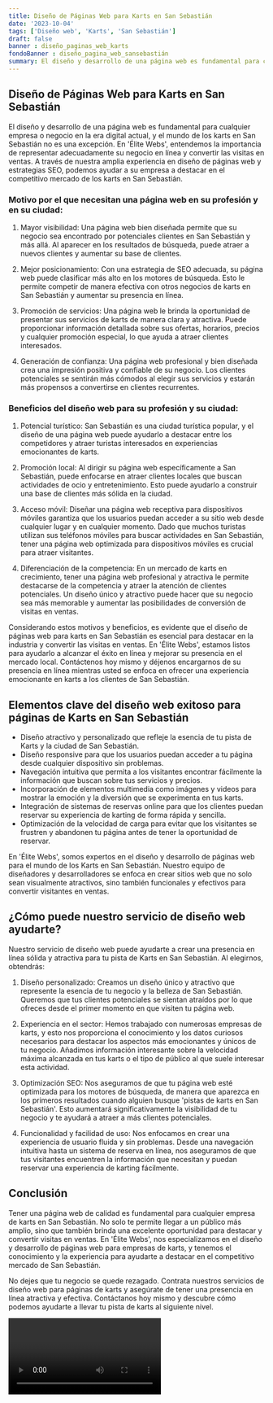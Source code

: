 ```yaml
---
title: Diseño de Páginas Web para Karts en San Sebastián
date: '2023-10-04'
tags: ['Diseño web', 'Karts', 'San Sebastián']
draft: false
banner : diseño_paginas_web_karts
fondoBanner : diseño_pagina_web_sansebastián
summary: El diseño y desarrollo de una página web es fundamental para cualquier empresa o negocio en la era digital actual, y el mundo de los karts en San Sebastián no es una excepción. En 'Élite Webs', entendemos la importancia de representar adecuadamente su negocio en línea y convertir las visitas en ventas. A través de nuestra amplia experiencia en diseño de páginas web y estrategias SEO, podemos ayudar a su empresa a destacar en el competitivo mercado de los karts en San Sebastián.
---
```


## Diseño de Páginas Web para Karts en San Sebastián

El diseño y desarrollo de una página web es fundamental para cualquier empresa o negocio en la era digital actual, y el mundo de los karts en San Sebastián no es una excepción. En 'Élite Webs', entendemos la importancia de representar adecuadamente su negocio en línea y convertir las visitas en ventas. A través de nuestra amplia experiencia en diseño de páginas web y estrategias SEO, podemos ayudar a su empresa a destacar en el competitivo mercado de los karts en San Sebastián.

### Motivo por el que necesitan una página web en su profesión y en su ciudad:

1. Mayor visibilidad: Una página web bien diseñada permite que su negocio sea encontrado por potenciales clientes en San Sebastián y más allá. Al aparecer en los resultados de búsqueda, puede atraer a nuevos clientes y aumentar su base de clientes.

2. Mejor posicionamiento: Con una estrategia de SEO adecuada, su página web puede clasificar más alto en los motores de búsqueda. Esto le permite competir de manera efectiva con otros negocios de karts en San Sebastián y aumentar su presencia en línea.

3. Promoción de servicios: Una página web le brinda la oportunidad de presentar sus servicios de karts de manera clara y atractiva. Puede proporcionar información detallada sobre sus ofertas, horarios, precios y cualquier promoción especial, lo que ayuda a atraer clientes interesados.

4. Generación de confianza: Una página web profesional y bien diseñada crea una impresión positiva y confiable de su negocio. Los clientes potenciales se sentirán más cómodos al elegir sus servicios y estarán más propensos a convertirse en clientes recurrentes.

### Beneficios del diseño web para su profesión y su ciudad:

1. Potencial turístico: San Sebastián es una ciudad turística popular, y el diseño de una página web puede ayudarlo a destacar entre los competidores y atraer turistas interesados en experiencias emocionantes de karts.

2. Promoción local: Al dirigir su página web específicamente a San Sebastián, puede enfocarse en atraer clientes locales que buscan actividades de ocio y entretenimiento. Esto puede ayudarlo a construir una base de clientes más sólida en la ciudad.

3. Acceso móvil: Diseñar una página web receptiva para dispositivos móviles garantiza que los usuarios puedan acceder a su sitio web desde cualquier lugar y en cualquier momento. Dado que muchos turistas utilizan sus teléfonos móviles para buscar actividades en San Sebastián, tener una página web optimizada para dispositivos móviles es crucial para atraer visitantes.

4. Diferenciación de la competencia: En un mercado de karts en crecimiento, tener una página web profesional y atractiva le permite destacarse de la competencia y atraer la atención de clientes potenciales. Un diseño único y atractivo puede hacer que su negocio sea más memorable y aumentar las posibilidades de conversión de visitas en ventas.

Considerando estos motivos y beneficios, es evidente que el diseño de páginas web para karts en San Sebastián es esencial para destacar en la industria y convertir las visitas en ventas. En 'Élite Webs', estamos listos para ayudarlo a alcanzar el éxito en línea y mejorar su presencia en el mercado local. Contáctenos hoy mismo y déjenos encargarnos de su presencia en línea mientras usted se enfoca en ofrecer una experiencia emocionante en karts a los clientes de San Sebastián.

<GifSeo />

<Cta />

## Elementos clave del diseño web exitoso para páginas de Karts en San Sebastián

- Diseño atractivo y personalizado que refleje la esencia de tu pista de Karts y la ciudad de San Sebastián.
- Diseño responsive para que los usuarios puedan acceder a tu página desde cualquier dispositivo sin problemas.
- Navegación intuitiva que permita a los visitantes encontrar fácilmente la información que buscan sobre tus servicios y precios.
- Incorporación de elementos multimedia como imágenes y videos para mostrar la emoción y la diversión que se experimenta en tus karts.
- Integración de sistemas de reservas online para que los clientes puedan reservar su experiencia de karting de forma rápida y sencilla.
- Optimización de la velocidad de carga para evitar que los visitantes se frustren y abandonen tu página antes de tener la oportunidad de reservar.

En 'Élite Webs', somos expertos en el diseño y desarrollo de páginas web para el mundo de los Karts en San Sebastián. Nuestro equipo de diseñadores y desarrolladores se enfoca en crear sitios web que no solo sean visualmente atractivos, sino también funcionales y efectivos para convertir visitantes en ventas.

## ¿Cómo puede nuestro servicio de diseño web ayudarte?

Nuestro servicio de diseño web puede ayudarte a crear una presencia en línea sólida y atractiva para tu pista de Karts en San Sebastián. Al elegirnos, obtendrás:

1. Diseño personalizado: Creamos un diseño único y atractivo que represente la esencia de tu negocio y la belleza de San Sebastián. Queremos que tus clientes potenciales se sientan atraídos por lo que ofreces desde el primer momento en que visiten tu página web.

2. Experiencia en el sector: Hemos trabajado con numerosas empresas de karts, y esto nos proporciona el conocimiento y los datos curiosos necesarios para destacar los aspectos más emocionantes y únicos de tu negocio. Añadimos información interesante sobre la velocidad máxima alcanzada en tus karts o el tipo de público al que suele interesar esta actividad.

3. Optimización SEO: Nos aseguramos de que tu página web esté optimizada para los motores de búsqueda, de manera que aparezca en los primeros resultados cuando alguien busque 'pistas de karts en San Sebastián'. Esto aumentará significativamente la visibilidad de tu negocio y te ayudará a atraer a más clientes potenciales.

4. Funcionalidad y facilidad de uso: Nos enfocamos en crear una experiencia de usuario fluida y sin problemas. Desde una navegación intuitiva hasta un sistema de reserva en línea, nos aseguramos de que tus visitantes encuentren la información que necesitan y puedan reservar una experiencia de karting fácilmente.

## Conclusión

Tener una página web de calidad es fundamental para cualquier empresa de karts en San Sebastián. No solo te permite llegar a un público más amplio, sino que también brinda una excelente oportunidad para destacar y convertir visitas en ventas. En 'Élite Webs', nos especializamos en el diseño y desarrollo de páginas web para empresas de karts, y tenemos el conocimiento y la experiencia para ayudarte a destacar en el competitivo mercado de San Sebastián.

No dejes que tu negocio se quede rezagado. Contrata nuestros servicios de diseño web para páginas de karts y asegúrate de tener una presencia en línea atractiva y efectiva. Contáctanos hoy mismo y descubre cómo podemos ayudarte a llevar tu pista de karts al siguiente nivel.

<Video />

<CtaBot job='Karts' city='San Sebastián'/>

<Gmaps query='San Sebastián+españa+maps' />